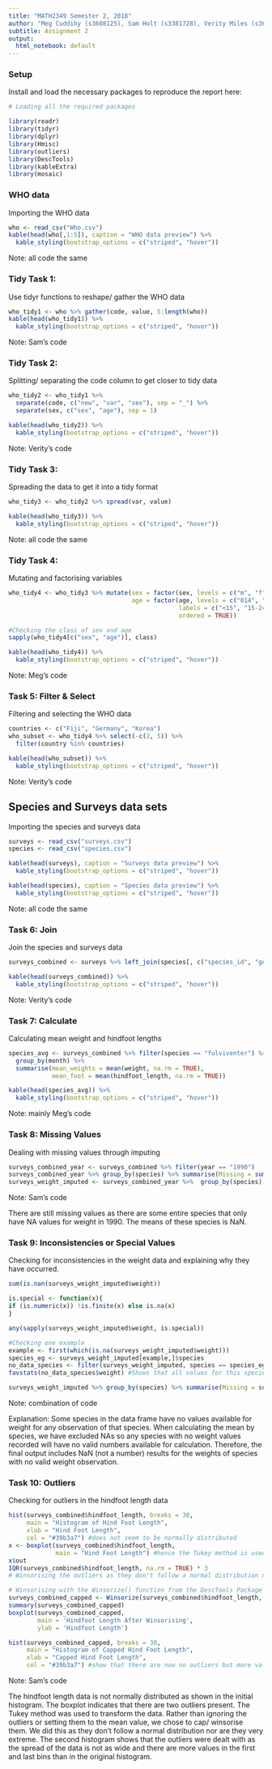 ---
title: "MATH2349 Semester 2, 2018"
author: "Meg Cuddihy (s3608125), Sam Holt (s3381728), Verity Miles (s3644459)"
subtitle: Assignment 2
output:
  html_notebook: default
---


### Setup

Install and load the necessary packages to reproduce the report here:

```{r, echo = TRUE, message=FALSE}

# Loading all the required packages

library(readr)
library(tidyr)
library(dplyr)
library(Hmisc)
library(outliers)
library(DescTools)
library(kableExtra)
library(mosaic)

```


### WHO data

Importing the WHO data

```{r, message = FALSE}

who <- read_csv("Who.csv")
kable(head(who[,1:5]), caption = "WHO data preview") %>% 
  kable_styling(bootstrap_options = c("striped", "hover"))

```
Note: all code the same


### Tidy Task 1:

Use tidyr functions to reshape/ gather the WHO data

```{r, echo=TRUE}

who_tidy1 <- who %>% gather(code, value, 5:length(who))
kable(head(who_tidy1)) %>% 
  kable_styling(bootstrap_options = c("striped", "hover"))

```
Note: Sam's code


### Tidy Task 2:

Splitting/ separating the code column to get closer to tidy data

```{r}

who_tidy2 <- who_tidy1 %>% 
  separate(code, c("new", "var", "sex"), sep = "_") %>% 
  separate(sex, c("sex", "age"), sep = 1)

kable(head(who_tidy2)) %>% 
  kable_styling(bootstrap_options = c("striped", "hover"))

```
Note: Verity's code


### Tidy Task 3:

Spreading the data to get it into a tidy format

```{r}

who_tidy3 <- who_tidy2 %>% spread(var, value)

kable(head(who_tidy3)) %>% 
  kable_styling(bootstrap_options = c("striped", "hover"))

```
Note: all code the same


### Tidy Task 4: 

Mutating and factorising variables

```{r}

who_tidy4 <- who_tidy3 %>% mutate(sex = factor(sex, levels = c("m", "f"), labels = c("m", "f")),
                                  age = factor(age, levels = c("014", "1524", "2534", "3544", "4554", "5564", "65"),
                                               labels = c("<15", "15-24", "25-34", "35-44", "45-54", "55-64", "65>="),
                                               ordered = TRUE))

#Checking the class of sex and age
sapply(who_tidy4[c("sex", "age")], class)

kable(head(who_tidy4)) %>% 
  kable_styling(bootstrap_options = c("striped", "hover"))

```
Note: Meg's code


### Task 5: Filter & Select

Filtering and selecting the WHO data

```{r}

countries <- c("Fiji", "Germany", "Korea")
who_subset <- who_tidy4 %>% select(-c(2, 5)) %>% 
  filter(country %in% countries)

kable(head(who_subset)) %>% 
  kable_styling(bootstrap_options = c("striped", "hover"))

```
Note: Verity's code


## Species and Surveys data sets

Importing the species and surveys data

```{r, message = FALSE}

surveys <- read_csv("surveys.csv")
species <- read_csv("species.csv")

kable(head(surveys), caption = "Surveys data preview") %>% 
  kable_styling(bootstrap_options = c("striped", "hover"))

kable(head(species), caption = "Species data preview") %>% 
  kable_styling(bootstrap_options = c("striped", "hover"))

```
Note: all code the same


### Task 6: Join  

Join the species and surveys data

```{r}

surveys_combined <- surveys %>% left_join(species[, c("species_id", "genus", "species", "taxa")], by = "species_id")

kable(head(surveys_combined)) %>% 
  kable_styling(bootstrap_options = c("striped", "hover"))

```
Note: Verity's code


### Task 7: Calculate 

Calculating mean weight and hindfoot lengths

```{r}

species_avg <- surveys_combined %>% filter(species == "fulviventer") %>% 
  group_by(month) %>% 
  summarise(mean_weights = mean(weight, na.rm = TRUE),
            mean_foot = mean(hindfoot_length, na.rm = TRUE))

kable(head(species_avg)) %>% 
  kable_styling(bootstrap_options = c("striped", "hover"))

```
Note: mainly Meg's code


### Task 8: Missing Values

Dealing with missing values through imputing

```{r}

surveys_combined_year <- surveys_combined %>% filter(year == "1990") 
surveys_combined_year %>% group_by(species) %>% summarise(Missing = sum(is.na(weight)))
surveys_weight_imputed <- surveys_combined_year %>%  group_by(species) %>% mutate(weight = ifelse(is.na(weight), mean(weight, na.rm = TRUE), weight))

```
Note: Sam's code

There are still missing values as there are some entire species that only have NA values for weight in 1990. The means of these species is NaN.


### Task 9: Inconsistencies or Special Values

Checking for inconsistencies in the weight data and explaining why they have occurred.

```{r}

sum(is.nan(surveys_weight_imputed$weight))

is.special <- function(x){
if (is.numeric(x)) !is.finite(x) else is.na(x)
}

any(sapply(surveys_weight_imputed$weight, is.special))

#Checking one example
example <- first(which(is.na(surveys_weight_imputed$weight)))
species_eg <- surveys_weight_imputed[example,]$species
no_data_species <- filter(surveys_weight_imputed, species == species_eg)
favstats(no_data_species$weight) #Shows that all values for this species are NaN

surveys_weight_imputed %>% group_by(species) %>% summarise(Missing = sum(is.na(weight)), Mean = mean(weight))

```
Note: combination of code

Explanation: Some species in the data frame have no values available for weight for any observation of that species. When calculating the mean by species, we have excluded NAs so any species with no weight values recorded will have no valid numbers available for calculation. Therefore, the final output includes NaN (not a number) results for the weights of species with no valid weight observation. 


### Task 10: Outliers

Checking for outliers in the hindfoot length data

```{r}

hist(surveys_combined$hindfoot_length, breaks = 30,
     main = "Histogram of Hind Foot Length",
     xlab = "Hind Foot Length",
     col = "#39b3a7") #does not seem to be normally distributed
x <- boxplot(surveys_combined$hindfoot_length,
             main = "Hind Foot Length") #hence the Tukey method is used
x$out
IQR(surveys_combined$hindfoot_length, na.rm = TRUE) * 3
# Winsorising the outliers as they don't follow a normal distribution nor are they extreme (neither exceed 3*IQR)

# Winsorising with the Winsorize() function from the DescTools Package
surveys_combined_capped <- Winsorize(surveys_combined$hindfoot_length, na.rm = TRUE)
summary(surveys_combined_capped)
boxplot(surveys_combined_capped,
        main = 'Hindfoot Length After Winsorising',
        ylab = 'Hindfoot Length')

hist(surveys_combined_capped, breaks = 30,
     main = "Histogram of Capped Hind Foot Length",
     xlab = "Capped Hind Foot Length",
     col = "#39b3a7") #show that there are now no outliers but more values at each edge of the data

```
Note: Sam's code

The hindfoot length data is not normally distributed as shown in the initial histogram. The boxplot indicates that there are two outliers present. The Tukey method was used to transform the data. Rather than ignoring the outliers or setting them to the mean value, we chose to cap/ winsorise them. We did this as they don't follow a normal distribution nor are they very extreme. The second histogram shows that the outliers were dealt with as the spread of the data is not as wide and there are more values in the first and last bins than in the original histogram.
